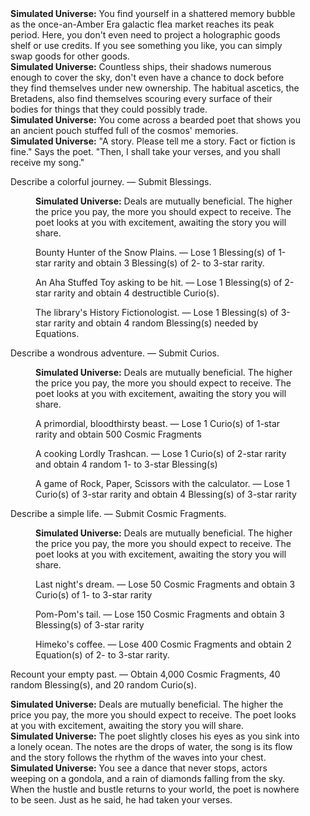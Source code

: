 {{Dialogue Start}}
:'''Simulated Universe:''' You find yourself in a shattered memory bubble as the once-an-Amber Era galactic flea market reaches its peak period. Here, you don't even need to project a holographic goods shelf or use credits. If you see something you like, you can simply swap goods for other goods.
:'''Simulated Universe:''' Countless ships, their shadows numerous enough to cover the sky, don't even have a chance to dock before they find themselves under new ownership. The habitual ascetics, the Bretadens, also find themselves scouring every surface of their bodies for things that they could possibly trade.
:'''Simulated Universe:''' You come across a bearded poet that shows you an ancient pouch stuffed full of the cosmos' memories.
:'''Simulated Universe:''' "A story. Please tell me a story. Fact or fiction is fine." Says the poet. "Then, I shall take your verses, and you shall receive my song."
:{{DIcon|Star}} Describe a colorful journey. &mdash; Submit Blessings.
::'''Simulated Universe:''' Deals are mutually beneficial. The higher the price you pay, the more you should expect to receive. The poet looks at you with excitement, awaiting the story you will share.
::{{DIcon|Star}} Bounty Hunter of the Snow Plains. &mdash; Lose 1 Blessing(s) of 1-star rarity and obtain 3 Blessing(s) of 2- to 3-star rarity.
::{{DIcon|Star}} An Aha Stuffed Toy asking to be hit. &mdash; Lose 1 Blessing(s) of 2-star rarity and obtain 4 destructible Curio(s).
::{{DIcon|Star}} The library's History Fictionologist. &mdash; Lose 1 Blessing(s) of 3-star rarity and obtain 4 random Blessing(s) needed by Equations.
:{{DIcon|Star}} Describe a wondrous adventure. &mdash; Submit Curios.
::'''Simulated Universe:''' Deals are mutually beneficial. The higher the price you pay, the more you should expect to receive. The poet looks at you with excitement, awaiting the story you will share.
::{{DIcon|Star}} A primordial, bloodthirsty beast. &mdash; Lose 1 Curio(s) of 1-star rarity and obtain 500 Cosmic Fragments
::{{DIcon|Star}} A cooking Lordly Trashcan. &mdash; Lose 1 Curio(s) of 2-star rarity and obtain 4 random 1- to 3-star Blessing(s)
::{{DIcon|Star}} A game of Rock, Paper, Scissors with the calculator. &mdash; Lose 1 Curio(s) of 3-star rarity and obtain 4 Blessing(s) of 3-star rarity
:{{DIcon|Star}} Describe a simple life. &mdash; Submit Cosmic Fragments.
::'''Simulated Universe:''' Deals are mutually beneficial. The higher the price you pay, the more you should expect to receive. The poet looks at you with excitement, awaiting the story you will share.
::{{DIcon|Star}} Last night's dream. &mdash; Lose 50 Cosmic Fragments and obtain 3 Curio(s) of 1- to 3-star rarity
::{{DIcon|Star}} Pom-Pom's tail. &mdash; Lose 150 Cosmic Fragments and obtain 3 Blessing(s) of 3-star rarity
::{{DIcon|Star}} Himeko's coffee. &mdash; Lose 400 Cosmic Fragments and obtain 2 Equation(s) of 2- to 3-star rarity.
:{{DIcon|Star}} Recount your empty past. &mdash; Obtain 4,000 Cosmic Fragments, 40 random Blessing(s), and 20 random Curio(s).
:'''Simulated Universe:''' Deals are mutually beneficial. The higher the price you pay, the more you should expect to receive. The poet looks at you with excitement, awaiting the story you will share.
:'''Simulated Universe:''' The poet slightly closes his eyes as you sink into a lonely ocean. The notes are the drops of water, the song is its flow and the story follows the rhythm of the waves into your chest.
:'''Simulated Universe:''' You see a dance that never stops, actors weeping on a gondola, and a rain of diamonds falling from the sky. When the hustle and bustle returns to your world, the poet is nowhere to be seen. Just as he said, he had taken your verses.
{{Dialogue End}}